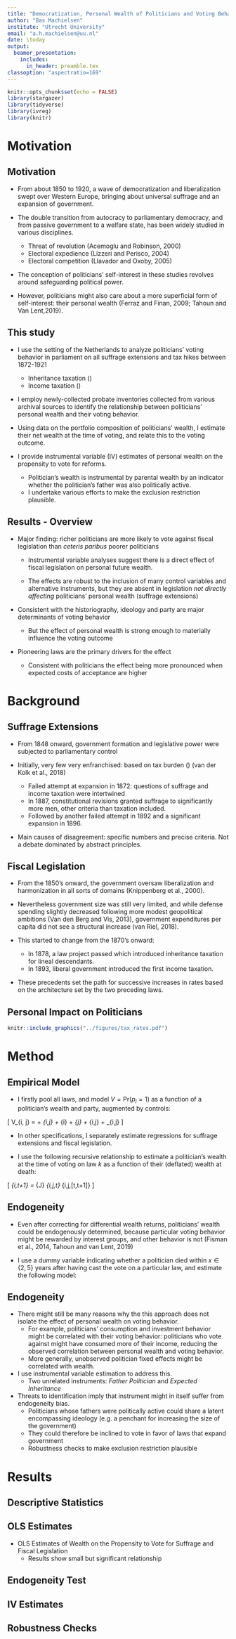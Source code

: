 ```yaml
---
title: "Democratization, Personal Wealth of Politicians and Voting Behavior"
author: "Bas Machielsen"
institute: "Utrecht University"
email: "a.h.machielsen@uu.nl"
date: \today
output: 
  beamer_presentation:
    includes:
      in_header: preamble.tex
classoption: "aspectratio=169"
---
```


```r
knitr::opts_chunk$set(echo = FALSE)
library(stargazer)
library(tidyverse)
library(ivreg)
library(knitr)

```

# Motivation

## Motivation

- From about 1850 to 1920, a wave of democratization and liberalization swept over Western Europe, bringing about universal suffrage and an expansion of government. 

- The double transition from autocracy to parliamentary democracy, and from passive government to a welfare state, has been widely studied in various disciplines. 
  - Threat of revolution (Acemoglu and Robinson, 2000)
  - Electoral expedience (Lizzeri and Perisco, 2004)
  - Electoral competition (Llavador and Oxoby, 2005)
  
- The conception of politicians' self-interest in these studies revolves around safeguarding political power. 

- However, politicians might also care about a more superficial form of self-interest:  their personal wealth (Ferraz and Finan, 2009; Tahoun and Van Lent,2019).

## This study

- I use the setting of the Netherlands to analyze politicians' voting behavior in parliament on all suffrage extensions and tax hikes between 1872-1921
  - Inheritance taxation (\textit{Successiewet})
  - Income taxation (\textit{Inkomstenbelasting})

- I employ newly-collected probate inventories collected from various archival sources to identify the relationship between politicians' personal wealth and their voting behavior. 

- Using data on the portfolio composition of politicians' wealth, I estimate their net wealth at the time of voting, and relate this to the voting outcome.

- I provide instrumental variable (IV) estimates of personal wealth on the propensity to vote for reforms.
  - Politician's wealth is instrumental by parental wealth by an indicator whether the politician’s father was also politically active.
  - I undertake various efforts to make the exclusion restriction plausible.

## Results - Overview

- Major finding: richer politicians are more likely to vote against fiscal legislation than _ceteris paribus_ poorer politicians

  - Instrumental variable analyses suggest there is a direct effect of fiscal legislation on personal future wealth. 

  - The effects are robust to the inclusion of many control variables and alternative instruments, but they are absent in legislation _not directly affecting_ politicians' personal wealth (suffrage extensions)
  
- Consistent with the historiography, ideology and party are major determinants of voting behavior

  - But the effect of personal wealth is strong enough to materially influence the voting outcome
  
- Pioneering laws are the primary drivers for the effect
  
  - Consistent with politicians the effect being more pronounced when expected costs of acceptance are higher

# Background

## Suffrage Extensions

- From 1848 onward, government formation and legislative power were subjected to parliamentary control

- Initially, very few very enfranchised: based on tax burden (\textit{Censuskiesrecht}) (van der Kolk et al., 2018)

  - Failed attempt at expansion in 1872: questions of suffrage and income taxation were intertwined
  - In 1887, constitutional revisions granted suffrage to significantly more men, other criteria than taxation included. 
  - Followed by another failed attempt in 1892 and a significant expansion in 1896.

- Main causes of disagreement: specific numbers and precise criteria. Not a debate dominated by abstract principles. 

## Fiscal Legislation

- From the 1850’s onward, the government oversaw liberalization and harmonization in all sorts of domains (Knippenberg et al., 2000).

-  Nevertheless government size was still very limited, and while defense spending slightly decreased following more modest geopolitical ambitions (Van den Berg and Vis, 2013), government expenditures per capita did not see a structural increase (van Riel, 2018).

- This started to change from the 1870's onward: 
  - In 1878, a law project passed which introduced inheritance taxation for lineal descendants. 
  - In 1893, liberal government introduced the first income taxation. 

- These precedents set the path for successive increases in rates based on the architecture set by the two preceding laws.

## Personal Impact on Politicians

```r
knitr::include_graphics("../figures/tax_rates.pdf")
```

# Method

## Empirical Model

- I firstly pool all laws, and model $V = \text{Pr}(p_i = 1)$ as a function of a politician's wealth and party, augmented by controls:

\[
V_{i, j} = \alpha + \beta \cdot \text{ihs } \text{Wealth}_{i,j} + \delta \cdot \text{Party}_{i} + \gamma \cdot \text{LawDum}_{j} + \eta \cdot \text{Controls}_{i,j} + \varepsilon_{i,j}
\]

- In other specifications, I separately estimate regressions for suffrage extensions and fiscal legislation.

- I use the following recursive relationship to estimate a politician's wealth at the time of voting on law $k$ as a function of their (deflated) wealth at death: 

\[
\text{Wealth}_{i,t+1} = \sum_{J} \text{AssetShare}_{i,j,t} \cdot \text{AssetReturn}_{i,j,[t,t+1]}
\]


## Endogeneity 

- Even after correcting for differential wealth returns, politicians' wealth could be endogenously determined, because particular voting behavior might be rewarded by interest groups, and other behavior is not (Fisman et al., 2014, Tahoun and van Lent, 2019)

- I use a dummy variable indicating whether a politician died within $x \in \{2,5\}$  years after having cast the vote on a particular law, and estimate the following model:

\begin{multline*}
V_{i, j} = \alpha + \beta_1 \cdot \text{ihs } \text{Wealth}_{i,j} + \beta_2 \cdot \text{Died within X years}_i + \\
\beta_3 \cdot \text{ihs } \text{Wealth x Died within X years }_{i,j} + \\
\beta_4 \cdot \text{Party}_i + \beta_5 \cdot \text{LawDum}_j + \gamma \cdot \text{Controls}_{i,j} + \varepsilon_{i,j}
\end{multline*}

## Endogeneity

- There might still be many reasons why the this approach does not isolate the effect of personal wealth on voting behavior. 
  - For example, politicians’ consumption and investment behavior might be correlated with their voting behavior: politicians who vote against might have consumed more of their income, reducing the observed correlation between personal wealth and  voting  behavior.  
  - More generally, unobserved politician fixed effects might be correlated with wealth. 
  
- I use instrumental variable estimation to address this. 
  - Two unrelated instruments: _Father Politician_ and _Expected Inheritance_

- Threats to identification imply that instrument might in itself suffer from endogeneity bias.
  - Politicians whose fathers were politically active could share a latent encompassing ideology (e.g. a penchant for increasing the size of the government)
  - They could therefore be inclined to vote in favor of laws that expand government
  - Robustness checks to make exclusion restriction plausible

# Results

## Descriptive Statistics

\input{../tables/descriptivestats_dissent.tex}

## OLS Estimates

- OLS Estimates of Wealth on the Propensity to Vote for Suffrage and Fiscal Legislation
  - Results show small but significant relationship

\begin{table}[!h]

\centering
\resizebox{\paperheight}{!}{
\begin{tabular}[t]{lccccc}
\toprule
\multicolumn{1}{c}{ } & \multicolumn{3}{c}{Pooled} & \multicolumn{1}{c}{Suffrage} & \multicolumn{1}{c}{Fiscal} \\
\cmidrule(l{3pt}r{3pt}){2-4} \cmidrule(l{3pt}r{3pt}){5-5} \cmidrule(l{3pt}r{3pt}){6-6}
  & Model 1 & Model 2 & Model 3 & Model 4 & Model 5\\
\midrule
Personal Wealth &  & \num{-0.007}*** &  & \num{-0.008} & \num{-0.009}*\\
 &  & (\num{0.003}) &  & (\num{0.005}) & (\num{0.005})\\
Personal Wealth x Fiscal &  &  & \num{-0.007}** &  & \\
 &  &  & (\num{0.004}) &  \vphantom{1} & \\
Personal Wealth x Suffrage &  &  & \num{-0.007}* &  & \\
 &  &  & (\num{0.004}) &  & \\
Liberal & \num{0.385}*** & \num{0.433}*** & \num{0.433}*** & \num{0.383}*** & \num{0.373}***\\
 & (\num{0.027}) & (\num{0.033}) & (\num{0.033}) & (\num{0.071}) & (\num{0.062})\\
Socialist & \num{0.523}*** & \num{0.602}*** & \num{0.602}*** & \num{0.568}*** & \num{0.281}***\\
 & (\num{0.034}) & (\num{0.047}) & (\num{0.047}) & (\num{0.113}) & (\num{0.080})\\
\midrule
Law Fixed Effects & Yes & Yes & Yes & Yes & Yes\\
N & \num{1028} & \num{675} & \num{675} & \num{249} & \num{270}\\
Adj. R2 & \num{0.35} & \num{0.36} & \num{0.36} & \num{0.29} & \num{0.43}\\
\bottomrule
\multicolumn{6}{l}{\rule{0pt}{1em}Vote is defined as 1 if the politician is in favor of the reform, 0 otherwise.}\\
\multicolumn{6}{l}{\rule{0pt}{1em}The reference political allegiance is confessional. Personal Wealth is defined as ihs(Wealth at Time of Vote).}\\
\multicolumn{6}{l}{\rule{0pt}{1em}Heteroskedasticity-robust standard errors in parentheses. Results for lower house voting outcomes.}\\
\multicolumn{6}{l}{\rule{0pt}{1em}Control variables omitted from the table.}\\
\multicolumn{6}{l}{\rule{0pt}{1em}* p $<$ 0.1, ** p $<$ 0.05, *** p $<$ 0.01}\\
\end{tabular}}
\end{table}

## Endogeneity Test

\begin{table}

\caption{\label{tab:ols_endogeneity}Endogeneity Test for Suffrage Extension and Fiscal Legislation}
\centering
\resizebox{\paperheight}{!}{
\begin{tabular}[t]{lcccccc}
\toprule
\multicolumn{1}{c}{ } & \multicolumn{2}{c}{Pooled} & \multicolumn{2}{c}{Suffrage} & \multicolumn{2}{c}{Fiscal} \\
\cmidrule(l{3pt}r{3pt}){2-3} \cmidrule(l{3pt}r{3pt}){4-5} \cmidrule(l{3pt}r{3pt}){6-7}
  & Model 1 & Model 2 & Model 3 & Model 4 & Model 5 & Model 6\\
\midrule
Personal Wealth & \num{-0.008}* & \num{-0.010}** & \num{-0.012}* & \num{-0.013}* & \num{-0.009} & \num{-0.016}*\\
 & (\num{0.004}) & (\num{0.004}) & (\num{0.007}) & (\num{0.007}) & (\num{0.006}) & (\num{0.008})\\
Died W 2 Yrs & \num{0.028} & \num{0.033} & \num{0.032} & \num{0.023} & \num{0.031} & \num{-0.036}\\
 & (\num{0.063}) & (\num{0.069}) & (\num{0.109}) & (\num{0.107}) & (\num{0.095}) & (\num{0.107})\\
Personal Wealth x Died W 2 Yrs & \num{0.002} & \num{0.006} & \num{0.011} & \num{0.013} & \num{0.002} & \num{0.009}\\
 & (\num{0.006}) & (\num{0.006}) & (\num{0.009}) & (\num{0.009}) & (\num{0.008}) & (\num{0.009})\\
Liberal & \num{0.457}*** & \num{0.376}*** & \num{0.365}*** & \num{0.361}*** & \num{0.389}*** & \num{0.368}***\\
 & (\num{0.034}) & (\num{0.045}) & (\num{0.070}) & (\num{0.072}) & (\num{0.058}) & (\num{0.061})\\
Socialist & \num{0.496}*** & \num{0.381}*** & \num{0.612}*** & \num{0.600}*** & \num{0.327}*** & \num{0.277}***\\
 & (\num{0.043}) & (\num{0.060}) & (\num{0.106}) & (\num{0.111}) & (\num{0.072}) & (\num{0.086})\\
\midrule
Law Fixed Effects & Yes & Yes & Yes & Yes & Yes & Yes\\
N & \num{629} & \num{571} & \num{257} & \num{249} & \num{314} & \num{275}\\
Adj. R2 & \num{0.33} & \num{0.36} & \num{0.30} & \num{0.31} & \num{0.41} & \num{0.42}\\
\bottomrule
\multicolumn{7}{l}{\rule{0pt}{1em}Vote is defined as 1 if the politician is in favor of the reform, 0 otherwise.}\\
\multicolumn{7}{l}{\rule{0pt}{1em}The reference political allegiance is confessional. Personal Wealth is defined as ihs(Wealth at Time of Vote).}\\
\multicolumn{7}{l}{\rule{0pt}{1em}Heteroskedasticity-robust standard errors in parentheses. Results for lower house voting outcomes.}\\
\multicolumn{7}{l}{\rule{0pt}{1em}Control variables omitted from the table.}\\
\multicolumn{7}{l}{\rule{0pt}{1em}* p $<$ 0.1, ** p $<$ 0.05, *** p $<$ 0.01}\\
\end{tabular}}
\end{table}

## IV Estimates

## Robustness Checks




  
<!--
## Descriptive Statistics

- Preliminary evidence of the importance of wealth


## Descriptive Statistics 

- Variation in the degree of unanimity per party

\input{../tables/descriptive_stats_per_party_lh.tex}

## Descriptive Statistics

- Variation is lower in upper house

\input{../tables/descriptive_stats_per_party_uh.tex}

# Results

## Results - Baseline model

- This estimate addresses the influence of wealth  _within-party_.
- Plausible magnitude: a 1% increase in wealth decreases the probability of voting in favor with 1.8 percentage point.

## Baseline Results - Full controls (TK)

- Effect keeps existing after controlling for religion, region, constituent interests, political position


## Baseline Results - Full controls (EK)

- In the Upper house, the results are less robust to the inclusion of controls
  - Though the coefficient borders on significance and the point estimate is negative


## Alternative Explanations

- The effect of personal wealth on the likelihood to vote in favor of fiscal legislation seems to be robust to many controls. 
- But: politicians who vote against could have been rewarded by interest groups 
  - Wealth at death higher because of voting profile: coefficient might be _overestimated_
  
- Analysis of politicians who died shortly after last vote
  - No opportunity to amass rents
  
- IV using parental wealth
  - Parental wealth is a good proxy for wealth at the time of voting
  - Parental wealth correlated with politicians' wealth, but no direct effect on voting behavior.

## Alternative Explanations: Died Shortly After Vote

- Dying shortly after leaving office leaves little time to accumulate wealth from interest groups
  

## Alternative Explanations: Parental Wealth

- Wealth of politicians' parents proxies for politicians' wealth before voting
    - No direct influence on politicians' voting behavior (other than through politicians' wealth)

## IV Estimates (Preliminary)

\label{iv}

# Conclusion

## Conclusion

- I find a significant and persistent effect of personal interests on voting behavior of politicians.

  - The counterfactual implies that if a politician's wealth would increase by 20%, the effects of personal interests subsume party or ideological allegiance. 
  - The effect seems to be persistent in the lower house. 

- Politicians prioritize not only their ideology, but also their finances
  - But only when faced with imminent and real prospects of losing/winning
  - No convincing "general equilibrium" effects
  
- Confessional politicians have less party discipline

- Future: more observations in IV regression
  
# Thank you for your attention!

# Appendix: Fiscal reform

## How far did fiscal reforms reach?

\label{fiscal}

- After about 1870, majority of government revenues came from __taxation__. 


## Fiscal Reforms

- The share of tax revenue that came from real estate and wealth remained low
  - Steadily rising after the introduction of the 1893 income tax
  - Fiscal reforms encompassed (mildly) _progressive_ taxes
  - Lagged effects


## Fiscal Reforms

- Variation in plausible impact on politicians' personal wealth:

- Politicians' wealth would have certainly have been impacted by the Successiewet:
  - Tariffs up to 10 % (1878)
  - The poorest (net wealth < 1,000 guilders) were exempted
  - The 1911 revision implied a sharp increase in tariffs for lineal descendants

- The income tax was progressive, but the maximum tariff implied liability of only 3,2% of earned income (Fritschy, 2005)

- The revision in 1914 implied a maximum marginal tariff of 5%. (Own calculations, IB1914)

# Appendix: Data

## Voting Records

\label{votingrecords}

- Voting behavior in various important votes that lead to the acceptance or rejection of various far-reaching laws throughout the period 1870-1920.

- _Handelingen_, [statengeneraaldigitaal.nl](http://www.statengeneraaldigitaal.nl)
  
  - Find the dates on which the final roll call vote on a law took place

  - Data contain a _verbatim_ transcription of debates leading up to a vote
  
  - List of names of politicians who voted in favor, and against

## Politicians' Wealth

\label{memories}

- I use the _Memories van Successie_: probate inventories were administered by the Dutch tax administration for the purpose of levying inheritance taxes 
    - Universal from 1877 onwards
    - Publicly available until 1927

- Detailing the inventory of all assets and debts held by the deceased. 

- Detailed description also allows us to research the effect of **asset composition** on likelihood to vote in favor of fiscal legislation. 

## Controls

- Data regarding politicians' careers, district representation, ideological and party affiliation, and social origin from the [Politiek Documentatie Centrum](https://www.pdc.nl/)

- Electoral controls: turnout, nearest competitor, newspaper recommendation, etc. (for lower house members) from [this repository](http://resources.huygens.knaw.nl/verkiezingentweedekamer) by Ron De Jong

- Data on the frequency and location of strikes from the [IISG Labour Conflicts database](https://collab.iisg.nl/web/labourconflicts/datafiles)

- Data on demographic and economic characteristics of districts from a [database administered by Onno Boonstra](https://datasets.iisg.amsterdam/dataverse/HDNG?q=&types=files&sort=dateSort&order=desc&page=1)
    - Aggregated from the municipality to the district level (if applicable)


# Appendix: Spatial descriptive statistics

## Descriptive Statistics

# Appendix: Method

## Empirical Challenges

- Reverse causality: 
    - Politicians' voting behavior might be rewarded by interest groups. 
    - Politicians who vote against laws
    - Risk to __overestimate__ the effect of personal wealth on voting behavior
    
- Instrumental variable: parental wealth
    - Assumed to be strongly correlated with politicians' wealth before voting
    - No direct influence on politicians' voting behavior (other than through politicians' wealth)
    
## Empirical Model

- Baseline model (politician $i$, roll-call vote $k$):

\[
V_{i, k} = \alpha + \beta_1 \cdot \text{Wealth}_{i,k} + \beta_2 \cdot \text{Wealth}_{i,k} \cdot \text{LawDum}_k + \gamma \cdot \text{Controls}_{i,k} + u_{i,k}
\]

- In other words, I pool laws and estimate a linear probability model

- Calculate wealth at the time of voting from wealth at death:
\[
\text{Wealth}_{i,t+1} = \sum_{J} \text{AssetShare}_{i,j,t} \cdot \text{AssetReturn}_{i,j,[t,t+1]}
\]

- Since I know wealth at death, and the portfolio composition, calculate the (average) real returns on asset class $j$ and estimate the wealth at the time of voting.

- Historical returns provided by Jorda et al. (2019)


# Appendix: Additional results

## Robustness Checks: Other Laws




## Robustness Checks: Social Redistribution

\label{otherresults}

## Robustness Checks: Suffrage Expansion


## Robustness Checks: Wealth Composition


# The End

-->

